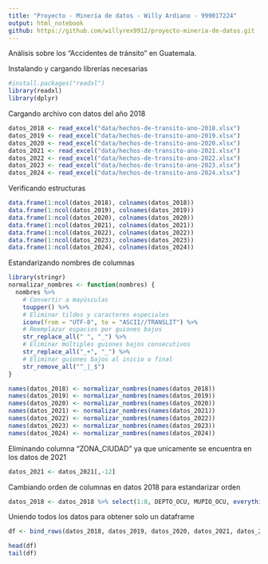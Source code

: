 ```yaml
---
title: "Proyecto - Minería de datos - Willy Ardiano - 999017224"
output: html_notebook
github: https://github.com/willyrex9912/proyecto-mineria-de-datos.git
---
```


Análisis sobre los "Accidentes de tránsito" en Guatemala.

Instalando y cargando librerías necesarias
```r

#install.packages("readxl")
library(readxl)
library(dplyr)

```

Cargando archivo con datos del año 2018
```r
datos_2018 <- read_excel("data/hechos-de-transito-ano-2018.xlsx")
datos_2019 <- read_excel("data/hechos-de-transito-ano-2019.xlsx")
datos_2020 <- read_excel("data/hechos-de-transito-ano-2020.xlsx")
datos_2021 <- read_excel("data/hechos-de-transito-ano-2021.xlsx")
datos_2022 <- read_excel("data/hechos-de-transito-ano-2022.xlsx")
datos_2023 <- read_excel("data/hechos-de-transito-ano-2023.xlsx")
datos_2024 <- read_excel("data/hechos-de-transito-ano-2024.xlsx")
```

Verificando estructuras
```r

data.frame(1:ncol(datos_2018), colnames(datos_2018))
data.frame(1:ncol(datos_2019), colnames(datos_2019))
data.frame(1:ncol(datos_2020), colnames(datos_2020))
data.frame(1:ncol(datos_2021), colnames(datos_2021))
data.frame(1:ncol(datos_2022), colnames(datos_2022))
data.frame(1:ncol(datos_2023), colnames(datos_2023))
data.frame(1:ncol(datos_2024), colnames(datos_2024))

```

Estandarizando nombres de columnas
```r
library(stringr)
normalizar_nombres <- function(nombres) {
  nombres %>%
    # Convertir a mayúsculas
    toupper() %>%
    # Eliminar tildes y caracteres especiales
    iconv(from = "UTF-8", to = "ASCII//TRANSLIT") %>%
    # Reemplazar espacios por guiones bajos
    str_replace_all(" ", "_") %>%
    # Eliminar múltiples guiones bajos consecutivos
    str_replace_all("_+", "_") %>%
    # Eliminar guiones bajos al inicio o final
    str_remove_all("^_|_$")
}

names(datos_2018) <- normalizar_nombres(names(datos_2018))
names(datos_2019) <- normalizar_nombres(names(datos_2019))
names(datos_2020) <- normalizar_nombres(names(datos_2020))
names(datos_2021) <- normalizar_nombres(names(datos_2021))
names(datos_2022) <- normalizar_nombres(names(datos_2022))
names(datos_2023) <- normalizar_nombres(names(datos_2023))
names(datos_2024) <- normalizar_nombres(names(datos_2024))

```

Eliminando columna "ZONA_CIUDAD" ya que unicamente se encuentra en los datos de 2021
```r
datos_2021 <- datos_2021[,-12]
```

Cambiando orden de columnas en datos 2018 para estandarizar orden
```r
datos_2018 <- datos_2018 %>% select(1:8, DEPTO_OCU, MUPIO_OCU, everything())
```


Uniendo todos los datos para obtener solo un dataframe
```r
df <- bind_rows(datos_2018, datos_2019, datos_2020, datos_2021, datos_2022, datos_2023, datos_2024)

head(df)
tail(df)
```







